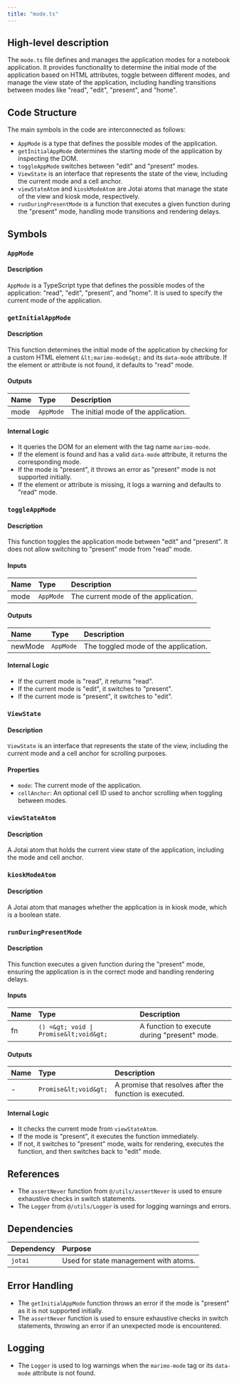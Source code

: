 ```yaml
---
title: "mode.ts"
---
```


## High-level description

The `mode.ts` file defines and manages the application modes for a notebook application. It provides functionality to determine the initial mode of the application based on HTML attributes, toggle between different modes, and manage the view state of the application, including handling transitions between modes like "read", "edit", "present", and "home".

## Code Structure

The main symbols in the code are interconnected as follows:
- `AppMode` is a type that defines the possible modes of the application.
- `getInitialAppMode` determines the starting mode of the application by inspecting the DOM.
- `toggleAppMode` switches between "edit" and "present" modes.
- `ViewState` is an interface that represents the state of the view, including the current mode and a cell anchor.
- `viewStateAtom` and `kioskModeAtom` are Jotai atoms that manage the state of the view and kiosk mode, respectively.
- `runDuringPresentMode` is a function that executes a given function during the "present" mode, handling mode transitions and rendering delays.

## Symbols

### `AppMode`
#### Description
`AppMode` is a TypeScript type that defines the possible modes of the application: "read", "edit", "present", and "home". It is used to specify the current mode of the application.

### `getInitialAppMode`
#### Description
This function determines the initial mode of the application by checking for a custom HTML element `&lt;marimo-mode&gt;` and its `data-mode` attribute. If the element or attribute is not found, it defaults to "read" mode.

#### Outputs
| Name | Type | Description |
|:-----|:-----|:------------|
| mode | `AppMode` | The initial mode of the application. |

#### Internal Logic
- It queries the DOM for an element with the tag name `marimo-mode`.
- If the element is found and has a valid `data-mode` attribute, it returns the corresponding mode.
- If the mode is "present", it throws an error as "present" mode is not supported initially.
- If the element or attribute is missing, it logs a warning and defaults to "read" mode.

### `toggleAppMode`
#### Description
This function toggles the application mode between "edit" and "present". It does not allow switching to "present" mode from "read" mode.

#### Inputs
| Name | Type | Description |
|:-----|:-----|:------------|
| mode | `AppMode` | The current mode of the application. |

#### Outputs
| Name | Type | Description |
|:-----|:-----|:------------|
| newMode | `AppMode` | The toggled mode of the application. |

#### Internal Logic
- If the current mode is "read", it returns "read".
- If the current mode is "edit", it switches to "present".
- If the current mode is "present", it switches to "edit".

### `ViewState`
#### Description
`ViewState` is an interface that represents the state of the view, including the current mode and a cell anchor for scrolling purposes.

#### Properties
- `mode`: The current mode of the application.
- `cellAnchor`: An optional cell ID used to anchor scrolling when toggling between modes.

### `viewStateAtom`
#### Description
A Jotai atom that holds the current view state of the application, including the mode and cell anchor.

### `kioskModeAtom`
#### Description
A Jotai atom that manages whether the application is in kiosk mode, which is a boolean state.

### `runDuringPresentMode`
#### Description
This function executes a given function during the "present" mode, ensuring the application is in the correct mode and handling rendering delays.

#### Inputs
| Name | Type | Description |
|:-----|:-----|:------------|
| fn | `() =&gt; void \| Promise&lt;void&gt;` | A function to execute during "present" mode. |

#### Outputs
| Name | Type | Description |
|:-----|:-----|:------------|
| - | `Promise&lt;void&gt;` | A promise that resolves after the function is executed. |

#### Internal Logic
- It checks the current mode from `viewStateAtom`.
- If the mode is "present", it executes the function immediately.
- If not, it switches to "present" mode, waits for rendering, executes the function, and then switches back to "edit" mode.

## References

- The `assertNever` function from `@/utils/assertNever` is used to ensure exhaustive checks in switch statements.
- The `Logger` from `@/utils/Logger` is used for logging warnings and errors.

## Dependencies

| Dependency | Purpose |
|:-----------|:--------|
| `jotai` | Used for state management with atoms. |

## Error Handling

- The `getInitialAppMode` function throws an error if the mode is "present" as it is not supported initially.
- The `assertNever` function is used to ensure exhaustive checks in switch statements, throwing an error if an unexpected mode is encountered.

## Logging

- The `Logger` is used to log warnings when the `marimo-mode` tag or its `data-mode` attribute is not found.